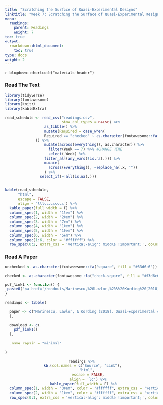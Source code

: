 ```yaml
---
title: "Scratching the Surface of Quasi-Experimental Designs"
linktitle: "Week 7: Scratching the Surface of Quasi-Experimental Designs"
menu:
  readings:
    parent: Readings
    weight: 7
toc: true
output:
  rmarkdown::html_document:
    toc: true
type: docs
weight: 2
---
```


`r blogdown::shortcode("materials-header")`
  
### Read The Text

```r
library(tidyverse)
library(fontawesome)
library(knitr)
library(kableExtra)
```

```r
read_schedule <- read_csv("readings.csv",
                          show_col_types = FALSE) %>% 
                  as_tibble() %>%
                  mutate(Required = case_when(
                  Required == "checked" ~ as.character(fontawesome::fa("check-circle", fill = "#428bca", height = "15px"))
              )) %>%
                  mutate(across(everything(), as.character)) %>%
                    filter(Week == 7) %>% #CHANGE HERE
                    select(-Week) %>%
                  filter_all(any_vars(!is.na(.))) %>% 
                  mutate(
                    across(everything(), ~replace_na(.x, ""))
                  ) %>%
                select_if(~!all(is.na(.))) 
  
```

```r
kable(read_schedule, 
      "html", 
      escape = FALSE,
      align = 'lllccccccccc') %>%
  kable_paper(full_width = F) %>%
  column_spec(1, width = "15em") %>%
  column_spec(2, width = "20em") %>%
  column_spec(3, width = "7em") %>%
  column_spec(4, width = "10em") %>%
  column_spec(5, width = "10em") %>%
  column_spec(6, width = "5em") %>%
  column_spec(1:6, color = "#ffffff") %>%
  row_spec(0:2, extra_css = 'vertical-align: middle !important;', color = "#ffffff", background = "transparent")
```

### Read A Paper

```r
unchecked <- as.character(fontawesome::fa("square", fill = "#63d6c6"))

checked <- as.character(fontawesome::fa("check-square", fill = "#63d6c6"))

pdf_link1 <- function() {
 paste0("<a href='/handouts/Marinescu,%20Lawlor,%20&%20Kording%20(2018).pdf' target='_blank'>", "<img src='/logos/pdf-ico.png' alt='Slack icon' width='40'>", "</a>")
}

readings <- tibble(
  
  paper <- c("Marinescu, Lawlor, & Kording (2018). Quasi-experimental causality in neuroscience and behavioural research. <i>nature: human beings</i> (2). 891–898. <a href='https://doi.org/10.1038/s41562-018-0466-5' target='_blank'>https://doi.org/10.1038/s41562-018-0466-5 </a>"
  ),
  
  download <- c(
    pdf_link1()
  ),
  
  .name_repair = "minimal"
  
)

```

<center>
```r
readings %>%
  kbl(col.names = c("Source", "Link"), 
      "html", 
      escape = FALSE,
      align = 'lc') %>%
  kable_paper(full_width = F) %>%
  column_spec(1, width = "30em", color = "#ffffff", extra_css = 'vertical-align: middle !important;') %>%
  column_spec(2, width = "10em", color = "#ffffff", extra_css = 'vertical-align: middle !important;') %>% 
  row_spec(0:1, extra_css = 'vertical-align: middle !important;', color = "#ffffff", background = "transparent") 

```
</center>
  
